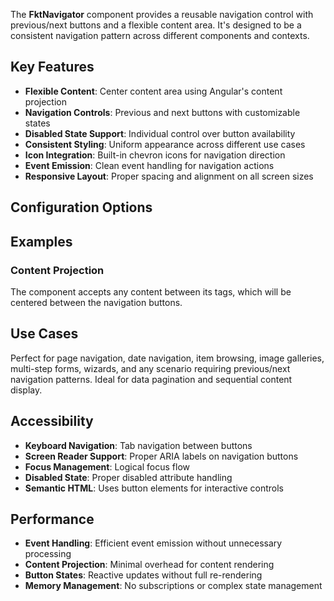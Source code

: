 

<Meta of={fktNavigatorStories} />

The **FktNavigator** component provides a reusable navigation control with previous/next buttons and a flexible content area. It's designed to be a consistent navigation pattern across different components and contexts.

## Key Features

- **Flexible Content**: Center content area using Angular's content projection
- **Navigation Controls**: Previous and next buttons with customizable states
- **Disabled State Support**: Individual control over button availability
- **Consistent Styling**: Uniform appearance across different use cases
- **Icon Integration**: Built-in chevron icons for navigation direction
- **Event Emission**: Clean event handling for navigation actions
- **Responsive Layout**: Proper spacing and alignment on all screen sizes

## Configuration Options

<ArgTypes/>

## Examples

<StoryDoc of={fktNavigatorStories.BasicNavigator} code={rawExamples.basicExample}/>
<StoryDoc of={fktNavigatorStories.PageNavigation} code={rawExamples.pageNavigationExample}/>
<StoryDoc of={fktNavigatorStories.DateNavigation} code={rawExamples.dateNavigationExample}/>
<StoryDoc of={fktNavigatorStories.ItemListNavigation} code={rawExamples.itemNavigationExample}/>
<StoryDoc of={fktNavigatorStories.DisabledStates} code={rawExamples.disabledStateExample}/>
<StoryDoc of={fktNavigatorStories.WithLoadingState} code={rawExamples.loadingExample}/>

### Content Projection
The component accepts any content between its tags, which will be centered between the navigation buttons.

## Use Cases

Perfect for page navigation, date navigation, item browsing, image galleries, multi-step forms, wizards, and any scenario requiring previous/next navigation patterns. Ideal for data pagination and sequential content display.

## Accessibility

- **Keyboard Navigation**: Tab navigation between buttons
- **Screen Reader Support**: Proper ARIA labels on navigation buttons
- **Focus Management**: Logical focus flow
- **Disabled State**: Proper disabled attribute handling
- **Semantic HTML**: Uses button elements for interactive controls

## Performance

- **Event Handling**: Efficient event emission without unnecessary processing
- **Content Projection**: Minimal overhead for content rendering
- **Button States**: Reactive updates without full re-rendering
- **Memory Management**: No subscriptions or complex state management
